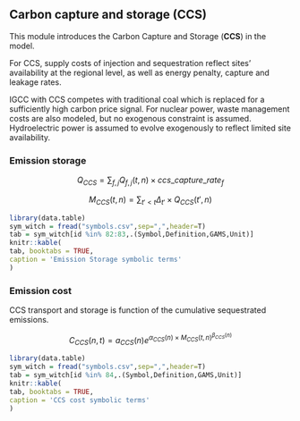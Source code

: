 ## Carbon capture and storage (CCS)

This module introduces the Carbon Capture and Storage (**CCS**) in the model.

For CCS, supply costs of injection and sequestration reflect sites’
availability at the regional level,
as well as energy penalty, capture and leakage rates.

IGCC with CCS competes with traditional coal which is replaced for
a sufficiently high carbon price signal.
For nuclear power, waste management costs are also modeled,
but no exogenous constraint is assumed.
Hydroelectric power is assumed to evolve exogenously to reflect
limited site availability. 

### Emission storage

$$
    Q_{CCS} = \sum_{f,j} Q_{f,j}(t,n) \times ccs\_capture\_rate_f
$$

$$
    M_{CCS}(t,n) = \sum_{t'<t} \Delta_{t'} \times Q_{CCS}(t',n)
$$


```r
library(data.table)
sym_witch = fread("symbols.csv",sep=",",header=T)
tab = sym_witch[id %in% 82:83,.(Symbol,Definition,GAMS,Unit)]
knitr::kable(
tab, booktabs = TRUE,
caption = 'Emission Storage symbolic terms'
)
```

### Emission cost

CCS transport and storage is function of the cumulative sequestrated emissions. 

$$
    C_{CCS}(n,t) = a_{CCS}(n) e^{\alpha_{CCS}(n) \times M_{CCS}(t,n)^{\beta_{CCS}(n)}}
$$

```r
library(data.table)
sym_witch = fread("symbols.csv",sep=",",header=T)
tab = sym_witch[id %in% 84,.(Symbol,Definition,GAMS,Unit)]
knitr::kable(
tab, booktabs = TRUE,
caption = 'CCS cost symbolic terms'
)
```

